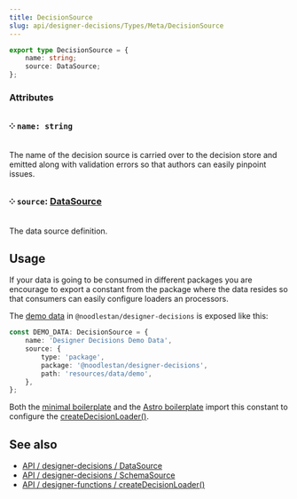 ```yaml
---
title: DecisionSource
slug: api/designer-decisions/Types/Meta/DecisionSource
---
```


```ts
export type DecisionSource = {
    name: string;
    source: DataSource;
};
```

### Attributes

### ༶ `name: string`

The name of the decision source is carried over to the decision store and emitted along with validation errors so that authors can easily pinpoint issues.

### ༶ `source`: [DataSource](/api/designer-decisions/Types/Meta/DataSource)

The data source definition.

## Usage

If your data is going to be consumed in different packages you are encourage to export a constant from the package where the data resides so that consumers can easily configure loaders an processors.

The [demo data](https://github.com/noodlestan/designer/blob/main/packages/libs/designer-decisions/src/meta/data/constants.ts) in `@noodlestan/designer-decisions` is exposed like this:

```ts
const DEMO_DATA: DecisionSource = {
    name: 'Designer Decisions Demo Data',
    source: {
        type: 'package',
        package: '@noodlestan/designer-decisions',
        path: 'resources/data/demo',
    },
};
```

Both the [minimal boilerplate](https://github.com/noodlestan/designer-boilerplate-minimal/blob/main/scripts/build-decisions.js) and the [Astro boilerplate](https://github.com/noodlestan/designer-boilerplate-astro/blob/main/scripts/validate-decisions.js) import this constant to configure the [createDecisionLoader()](/api/designer-functions/Loader/createDecisionLoader).

## See also

-   [API / designer-decisions / DataSource](/api/designer-decisions/Types/Meta/DataSource)
-   [API / designer-decisions / SchemaSource](/api/designer-decisions/Types/Meta/SchemaSource)
-   [API / designer-functions / createDecisionLoader()](/api/designer-functions/Loader/createDecisionLoader)
